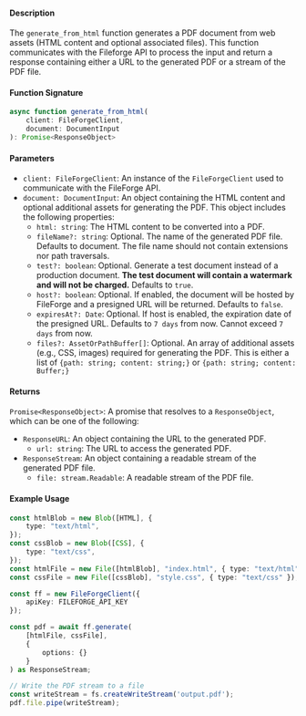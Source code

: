 #### Description

The `generate_from_html` function generates a PDF document from web assets (HTML content and optional associated files). This function communicates with the Fileforge API to process the input and return a response containing either a URL to the generated PDF or a stream of the PDF file.

#### Function Signature

```typescript
async function generate_from_html(
    client: FileForgeClient,
    document: DocumentInput
): Promise<ResponseObject>
```

#### Parameters

- `client: FileForgeClient`: An instance of the `FileForgeClient` used to communicate with the FileForge API.
- `document: DocumentInput`: An object containing the HTML content and optional additional assets for generating the PDF. This object includes the following properties:
  - `html: string`: The HTML content to be converted into a PDF.
  - `fileName?: string`: Optional. The name of the generated PDF file. Defaults to document. The file name should not contain extensions nor path traversals.
  - `test?: boolean`: Optional. Generate a test document instead of a production document. **The test document will contain a watermark and will not be charged.** Defaults to `true`.
  - `host?: boolean`: Optional. If enabled, the document will be hosted by FileForge and a presigned URL will be returned. Defaults to `false`.
  - `expiresAt?: Date`: Optional. If host is enabled, the expiration date of the presigned URL. Defaults to `7 days` from now. Cannot exceed `7 days` from now.
  - `files?: AssetOrPathBuffer[]`: Optional. An array of additional assets (e.g., CSS, images) required for generating the PDF. This is either a list of `{path: string; content: string;}` or `{path: string; content: Buffer;}`


#### Returns

`Promise<ResponseObject>`: A promise that resolves to a `ResponseObject`, which can be one of the following:
- `ResponseURL`: An object containing the URL to the generated PDF.
  - `url: string`: The URL to access the generated PDF.
- `ResponseStream`: An object containing a readable stream of the generated PDF file.
  - `file: stream.Readable`: A readable stream of the PDF file.


#### Example Usage

```typescript
const htmlBlob = new Blob([HTML], {
    type: "text/html",
});
const cssBlob = new Blob([CSS], {
    type: "text/css",
});
const htmlFile = new File([htmlBlob], "index.html", { type: "text/html" });
const cssFile = new File([cssBlob], "style.css", { type: "text/css" });

const ff = new FileForgeClient({
    apiKey: FILEFORGE_API_KEY
});

const pdf = await ff.generate(
    [htmlFile, cssFile], 
    {
        options: {}
    }
) as ResponseStream;    

// Write the PDF stream to a file
const writeStream = fs.createWriteStream('output.pdf');
pdf.file.pipe(writeStream);
```
